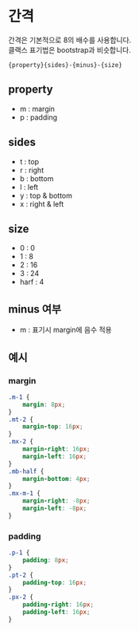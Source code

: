 
<Meta title="Guide|Space" />

# 간격
간격은 기본적으로 8의 배수를 사용합니다.<br/>
클랙스 표기법은 bootstrap과 비슷합니다.
```
{property}{sides}-{minus}-{size}
```

## property
- m : margin
- p : padding

## sides
- t : top
- r : right
- b : bottom
- l : left
- y : top & bottom
- x : right & left

## size
- 0 : 0
- 1 : 8
- 2 : 16
- 3 : 24
- harf : 4

## minus 여부
- m : 표기시 margin에 음수 적용

## 예시
### margin
```css
.m-1 {
    margin: 8px;
}
.mt-2 {
    margin-top: 16px;
}
.mx-2 {
    margin-right: 16px;
    margin-left: 16px;
}
.mb-half {
    margin-bottom: 4px;
}
.mx-m-1 {
    margin-right: -8px;
    margin-left: -8px;
}
```

### padding
```css
.p-1 {
    padding: 8px;
}
.pt-2 {
    padding-top: 16px;
}
.px-2 {
    padding-right: 16px;
    padding-left: 16px;
}
```


